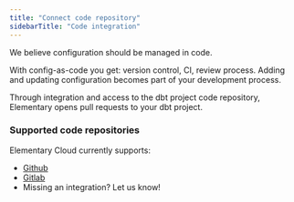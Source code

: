 ```yaml
---
title: "Connect code repository"
sidebarTitle: "Code integration"
---
```


We believe configuration should be managed in code.

With config-as-code you get: version control, CI, review process.
Adding and updating configuration becomes part of your development process.

Through integration and access to the dbt project code repository, Elementary opens pull requests to your dbt project.

### Supported code repositories

Elementary Cloud currently supports:

- [Github](/cloud/integrations/code-repo/connect-code-repo/github)
- [Gitlab](/cloud/integrations/code-repo/connect-code-repo/gitlab)
- Missing an integration? Let us know!
